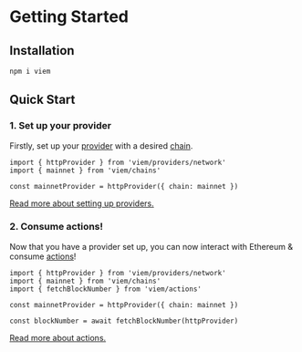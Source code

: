 
# Getting Started

## Installation

```bash
npm i viem
```

## Quick Start

### 1. Set up your provider

Firstly, set up your [provider](/TODO) with a desired [chain](/TODO).

```tsx {1-2,4}
import { httpProvider } from 'viem/providers/network'
import { mainnet } from 'viem/chains'

const mainnetProvider = httpProvider({ chain: mainnet })
```

[Read more about setting up providers.](/TODO)

### 2. Consume actions!

Now that you have a provider set up, you can now interact with Ethereum & consume [actions](/TODO)!

```tsx {3,7}
import { httpProvider } from 'viem/providers/network'
import { mainnet } from 'viem/chains'
import { fetchBlockNumber } from 'viem/actions'

const mainnetProvider = httpProvider({ chain: mainnet })

const blockNumber = await fetchBlockNumber(httpProvider)
```

[Read more about actions.](/TODO)
